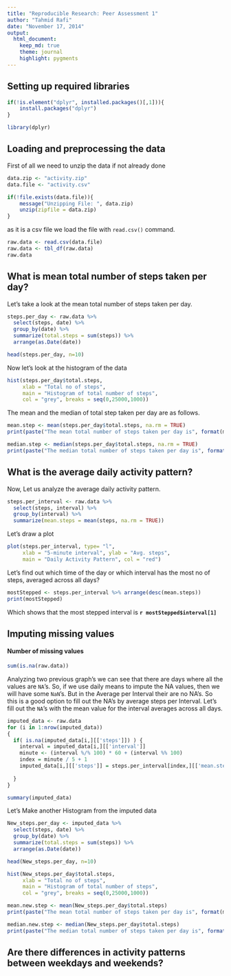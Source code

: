 ```yaml
---
title: "Reproducible Research: Peer Assessment 1"
author: "Tahmid Rafi"
date: "November 17, 2014"
output: 
  html_document:
    keep_md: true
    theme: journal
    highlight: pygments
---
```



## Setting up required libraries

```r
if(!is.element("dplyr", installed.packages()[,1])){
    install.packages("dplyr")
}

library(dplyr)
```


## Loading and preprocessing the data

First of all we need to unzip the data if not already done

```r
data.zip <- "activity.zip"
data.file <- "activity.csv"

if(!file.exists(data.file)){
    message("Unzipping File: ", data.zip)
    unzip(zipfile = data.zip)
}

```

as it is a csv file we load the file with `read.csv()` command.

```r
raw.data <- read.csv(data.file)
raw.data <- tbl_df(raw.data)
raw.data
```

## What is mean total number of steps taken per day?

Let's take a look at the mean total number of steps taken per day.
```r
steps.per_day <- raw.data %>% 
  select(steps, date) %>% 
  group_by(date) %>% 
  summarize(total.steps = sum(steps)) %>% 
  arrange(as.Date(date))

head(steps.per_day, n=10)
```

Now let's look at the histogram of the data

```r
hist(steps.per_day$total.steps, 
     xlab = "Total no of steps", 
     main = "Histogram of total number of steps", 
     col = "grey", breaks = seq(0,25000,1000))
```

The mean and the median of total step taken per day are as follows.

```r
mean.step <- mean(steps.per_day$total.steps, na.rm = TRUE)
print(paste("The mean total number of steps taken per day is", format(mean.step, nsmall = 2, digits = 2)))

median.step <- median(steps.per_day$total.steps, na.rm = TRUE)
print(paste("The median total number of steps taken per day is", format(median.step, nsmall = 2, digits = 2)))
```


## What is the average daily activity pattern?

Now, Let us analyze the average daily activity pattern. 

```r
steps.per_interval <- raw.data %>% 
  select(steps, interval) %>% 
  group_by(interval) %>% 
  summarize(mean.steps = mean(steps, na.rm = TRUE))
```

Let's draw a plot

```r
plot(steps.per_interval, type= "l", 
     xlab = "5-minute interval", ylab = "Avg. steps", 
     main = "Daily Activity Pattern", col = "red")
```

Let's find out which time of the day or which interval has the most no of steps, averaged across all days?

```r
mostStepped <- steps.per_interval %>% arrange(desc(mean.steps))
print(mostStepped)
```

Which shows that the most stepped interval is **`r mostStepped$interval[1]`**


## Imputing missing values

#### Number of missing values

```r
sum(is.na(raw.data))
```

Analyzing two previous graph's we can see that there are days where all the values are `NA`'s. So, if we use daily means to impute the NA values, then we will have some `NaN`'s. But in the Average per Interval their are no NA's. So this is a good option to fill out the NA's by average steps per Interval.   Let's fill out the `NA`'s with the mean value for the interval averages across all days.

```r
imputed_data <- raw.data
for (i in 1:nrow(imputed_data))
{
  if( is.na(imputed_data[i,][['steps']]) ) {
    interval = imputed_data[i,][['interval']]
    minute <- (interval %/% 100) * 60 + (interval %% 100)
    index = minute / 5 + 1
    imputed_data[i,][['steps']] = steps.per_interval[index,][['mean.steps']]
    
  }
}

summary(imputed_data)
```

Let's Make another Histogram from the imputed data

```r
New_steps.per_day <- imputed_data %>% 
  select(steps, date) %>% 
  group_by(date) %>% 
  summarize(total.steps = sum(steps)) %>% 
  arrange(as.Date(date))

head(New_steps.per_day, n=10)
```

```r
hist(New_steps.per_day$total.steps, 
     xlab = "Total no of steps", 
     main = "Histogram of total number of steps", 
     col = "grey", breaks = seq(0,25000,1000))
```

```r
mean.new.step <- mean(New_steps.per_day$total.steps)
print(paste("The mean total number of steps taken per day is", format(mean.new.step, nsmall = 2, digits = 2)))

median.new.step <- median(New_steps.per_day$total.steps)
print(paste("The median total number of steps taken per day is", format(median.new.step, nsmall = 2, digits = 2)))
```
## Are there differences in activity patterns between weekdays and weekends?


